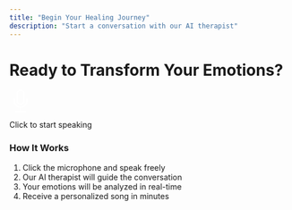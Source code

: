 ```yaml
---
title: "Begin Your Healing Journey"
description: "Start a conversation with our AI therapist"
---
```


# Ready to Transform Your Emotions?

```{=html}
<div class="text-center my-5">
  <div class="mic-button healing-pulse mx-auto">
    <svg xmlns="http://www.w3.org/2000/svg" width="40" height="40" fill="white" viewBox="0 0 16 16">
      <path d="M3.5 6.5A.5.5 0 0 1 4 7v1a4 4 0 0 0 8 0V7a.5.5 0 0 1 1 0v1a5 5 0 0 1-4.5 4.975V15h3a.5.5 0 0 1 0 1h-7a.5.5 0 0 1 0-1h3v-2.025A5 5 0 0 1 3 8V7a.5.5 0 0 1 .5-.5z"/>
      <path d="M10 8a2 2 0 1 1-4 0V3a2 2 0 1 1 4 0v5zM8 0a3 3 0 0 0-3 3v5a3 3 0 0 0 6 0V3a3 3 0 0 0-3-3z"/>
    </svg>
  </div>
  <p class="mt-3">Click to start speaking</p>
</div>
```

### How It Works

1. Click the microphone and speak freely
2. Our AI therapist will guide the conversation
3. Your emotions will be analyzed in real-time
4. Receive a personalized song in minutes